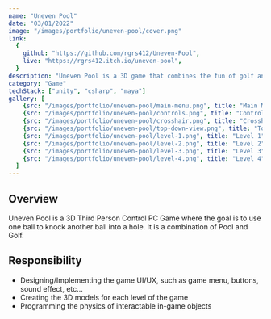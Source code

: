 ```yaml
---
name: "Uneven Pool"
date: "03/01/2022"
image: "/images/portfolio/uneven-pool/cover.png"
link:
  {
    github: "https://github.com/rgrs412/Uneven-Pool",
    live: "https://rgrs412.itch.io/uneven-pool",
  }
description: "Uneven Pool is a 3D game that combines the fun of golf and pool"
category: "Game"
techStack: ["unity", "csharp", "maya"]
gallery: [
    {src: "/images/portfolio/uneven-pool/main-menu.png", title: "Main Menu"},
    {src: "/images/portfolio/uneven-pool/controls.png", title: "Controls"},
    {src: "/images/portfolio/uneven-pool/crosshair.png", title: "Crosshair"},
    {src: "/images/portfolio/uneven-pool/top-down-view.png", title: "Top-down view"},
    {src: "/images/portfolio/uneven-pool/level-1.png", title: "Level 1"},
    {src: "/images/portfolio/uneven-pool/level-2.png", title: "Level 2"},
    {src: "/images/portfolio/uneven-pool/level-3.png", title: "Level 3"},
    {src: "/images/portfolio/uneven-pool/level-4.png", title: "Level 4"},
  ]
---
```


## Overview
Uneven Pool is a 3D Third Person Control PC Game where the goal is to use one ball to knock another ball into a hole.
It is a combination of Pool and Golf.

## Responsibility

- Designing/Implementing the game UI/UX, such as game menu, buttons, sound effect, etc...
- Creating the 3D models for each level of the game
- Programming the physics of interactable in-game objects

